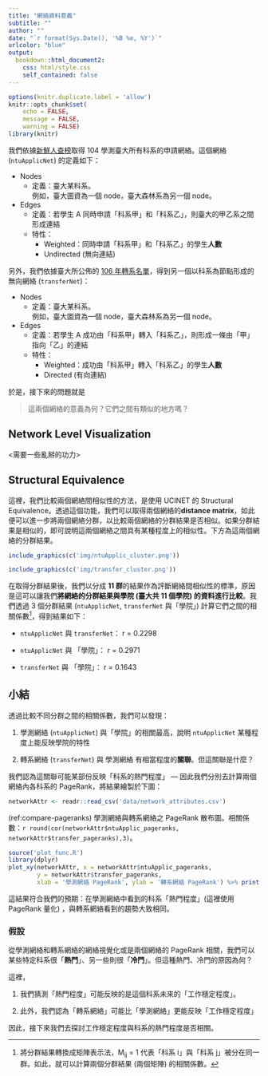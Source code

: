 ```yaml
---
title: "網絡資料意義"
subtitle: ""
author: ""
date: "`r format(Sys.Date(), '%B %e, %Y')`"
urlcolor: "blue"
output:
  bookdown::html_document2:
    css: html/style.css
    self_contained: false
---
```


```r
options(knitr.duplicate.label = 'allow')
knitr::opts_chunk$set(
	echo = FALSE,
	message = FALSE,
	warning = FALSE)
library(knitr)
```

我們依據[新鮮人查榜](https://freshman.tw)取得 104 學測臺大所有科系的申請網絡。這個網絡 (`ntuApplicNet`) 的定義如下：

- Nodes
    - 定義：臺大某科系。  
    例如，臺大圖資為一個 node，臺大森林系為另一個 node。
    
- Edges
    - 定義：若學生 A 同時申請「科系甲」和「科系乙」，則臺大的甲乙系之間形成連結
    - 特性：
        - Weighted：同時申請「科系甲」和「科系乙」的學生**人數**
        - Undirected (無向連結)

另外，我們依據臺大所公佈的 [106 年轉系名單](http://reg227.aca.ntu.edu.tw/TMD/stuquery/doc/106轉系榜單.pdf)，得到另一個以科系為節點形成的無向網絡 (`transferNet`)：

- Nodes
    - 定義：臺大某科系。  
    例如，臺大圖資為一個 node，臺大森林系為另一個 node。
- Edges
    - 定義：若學生 A 成功由「科系甲」轉入「科系乙」，則形成一條由「甲」指向「乙」的連結
    - 特性：
        - Weighted：成功由「科系甲」轉入「科系乙」的學生**人數**
        - Directed (有向連結)


於是，接下來的問題就是

> 這兩個網絡的意義為何？它們之間有類似的地方嗎？

## Network Level Visualization

<需要一些亂掰的功力>

## Structural Equivalence

這裡，我們比較兩個網絡間相似性的方法，是使用 UCINET 的 Structural Equivalence。透過這個功能，我們可以取得兩個網絡的**distance matrix**，如此便可以進一步將兩個網絡分群，以比較兩個網絡的分群結果是否相似。如果分群結果是相似的，即可說明這兩個網絡之間具有某種程度上的相似性。下方為這兩個網絡的分群結果。

```r
include_graphics(c('img/ntuApplic_cluster.png'))
```

```r
include_graphics(c('img/transfer_cluster.png'))
```

在取得分群結果後，我們以分成 **11 群**的結果作為評斷網絡間相似性的標準，原因是這可以讓我們**將網絡的分群結果與學院 (臺大共 11 個學院) 的資料進行比較**。我們透過 3 個分群結果 (`ntuApplicNet`, `transferNet` 與「學院」) 計算它們之間的相關係數[^cluster_corr]，得到結果如下：

- `ntuApplicNet` 與 `transferNet`： r = 0.2298

- `ntuApplicNet` 與 「學院」： r = 0.2971

- `transferNet` 與 「學院」： r = 0.1643


## 小結

透過比較不同分群之間的相關係數，我們可以發現：

1. 學測網絡 (`ntuApplicNet`) 與「學院」的相關最高，說明 `ntuApplicNet` 某種程度上能反映學院的特性

2. 轉系網絡 (`transferNet`) 與 學測網絡 有相當程度的**關聯**。但這關聯是什麼？ 

我們認為這關聯可能某部份反映「科系的熱門程度」 — 因此我們分別去計算兩個網絡內各科系的 PageRank，將結果繪製於下圖：

```r
networkAttr <- readr::read_csv('data/network_attributes.csv')
```

(ref:compare-pageranks) 學測網絡與轉系網絡之 PageRank 散布圖。相關係數：`r round(cor(networkAttr$ntuApplic_pageranks, networkAttr$transfer_pageranks),3)`。


```r
source('plot_func.R')
library(dplyr)
plot_xy(networkAttr, x = networkAttr$ntuApplic_pageranks,
        y = networkAttr$transfer_pageranks,
        xlab = '學測網絡 PageRank', ylab = '轉系網絡 PageRank') %>% print()
```

這結果符合我們的預期：在學測網絡中看到的科系「熱門程度」(這裡使用 PageRank 量化) ，與轉系網絡看到的趨勢大致相同。

### 假設

從學測網絡和轉系網絡的網絡視覺化或是兩個網絡的 PageRank 相關，我們可以某些特定科系很「**熱門**」、另一些則很「**冷門**」。但這種熱門、冷門的原因為何？

這裡，

1. 我們猜測「熱門程度」可能反映的是這個科系未來的「工作穩定程度」。

2. 此外，我們認為「轉系網絡」可能比「學測網絡」更能反映「工作穩定程度」

因此，接下來我們去探討工作穩定程度與科系的熱門程度是否相關。


[^cluster_corr]: 將分群結果轉換成矩陣表示法，M~ij~ = 1 代表「科系 i」與「科系 j」被分在同一群。如此，就可以計算兩個分群結果 (兩個矩陣) 的相關係數。

